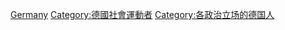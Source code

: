 [[Category:各國女性主義者|Germany]]
[[Category:德國社會運動者|Category:德國社會運動者]]
[[Category:各政治立场的德国人|Category:各政治立场的德国人]]